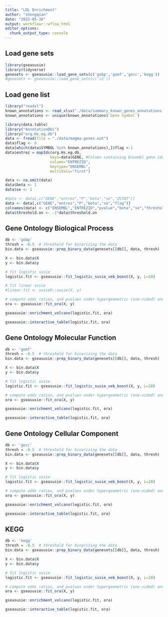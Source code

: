 ```yaml
---
title: "LDL Enrichment"
author: "shengqian"
date: "2022-05-16"
output: workflowr::wflow_html
editor_options:
  chunk_output_type: console
---
```


## Load gene sets

```r
library(gseasusie)
library(tidyverse)
genesets <- gseasusie::load_gene_sets(c('gobp','gomf','gocc','kegg'))
#genesets <- gseasusie::load_gene_sets(c('c2'))
```

## Load gene list

```r
library("readxl")
known_annotations <- read_xlsx("./data/summary_known_genes_annotations.xlsx", sheet="LDL")
known_annotations <- unique(known_annotations$`Gene Symbol`)
```

```r
library(data.table)
library("AnnotationDbi")
library("org.Hs.eg.db")
data <- fread(file = "./data/magma.genes.out")
data$flag <- 0
data[which(data$SYMBOL %in% known_annotations),]$flag <-1
data$entrez = mapIds(org.Hs.eg.db,
                    keys=data$GENE, #Column containing Ensembl gene ids
                    column="ENTREZID",
                    keytype="ENSEMBL",
                    multiVals="first")

data <- na.omit(data)
data$beta <- 1
data$se <- 1

#data <- data[,c("GENE","entrez","P","beta","se","ZSTAT")]
data <- data[,c("GENE","entrez","P","beta","se","flag")]
colnames(data) <- c("ENSEMBL","ENTREZID","pvalue","beta","se","threshold.on")
data$threshold.on <- -1*data$threshold.on
```


## Gene Ontology Biological Process

```r
db <- 'gobp'
thresh = -0.5  # threshold for binarizing the data
bin.data <- gseasusie::prep_binary_data(genesets[[db]], data, thresh)

X <- bin.data$X
y <- bin.data$y

# fit logistic susie
logistic.fit <- gseasusie::fit_logistic_susie_veb_boost(X, y, L=20)

# fit linear susie
#linear.fit <- susieR::susie(X, y)

# compute odds ratios, and pvalues under hypergeometric (one-sided) and fishers exact (two-sided) tests
ora <- gseasusie::fit_ora(X, y)
```

```r
gseasusie::enrichment_volcano(logistic.fit, ora)
```

```r
gseasusie::interactive_table(logistic.fit, ora)
```

## Gene Ontology Molecular Function

```r
db <- 'gomf'
thresh = -0.5  # threshold for binarizing the data
bin.data <- gseasusie::prep_binary_data(genesets[[db]], data, thresh)

X <- bin.data$X
y <- bin.data$y

# fit logistic susie
logistic.fit <- gseasusie::fit_logistic_susie_veb_boost(X, y, L=20)

# compute odds ratios, and pvalues under hypergeometric (one-sided) and fishers exact (two-sided) tests
ora <- gseasusie::fit_ora(X, y)
```

```r
gseasusie::enrichment_volcano(logistic.fit, ora)
```

```r
gseasusie::interactive_table(logistic.fit, ora)
```

## Gene Ontology Cellular Component

```r
db <- 'gocc'
thresh = -0.5  # threshold for binarizing the data
bin.data <- gseasusie::prep_binary_data(genesets[[db]], data, thresh)

X <- bin.data$X
y <- bin.data$y

# fit logistic susie
logistic.fit <- gseasusie::fit_logistic_susie_veb_boost(X, y, L=20)

# compute odds ratios, and pvalues under hypergeometric (one-sided) and fishers exact (two-sided) tests
ora <- gseasusie::fit_ora(X, y)
```

```r
gseasusie::enrichment_volcano(logistic.fit, ora)
```

```r
gseasusie::interactive_table(logistic.fit, ora)
```

## KEGG

```r
db <- 'kegg'
thresh = -0.5  # threshold for binarizing the data
bin.data <- gseasusie::prep_binary_data(genesets[[db]], data, thresh)

X <- bin.data$X
y <- bin.data$y

# fit logistic susie
logistic.fit <- gseasusie::fit_logistic_susie_veb_boost(X, y, L=20)

# compute odds ratios, and pvalues under hypergeometric (one-sided) and fishers exact (two-sided) tests
ora <- gseasusie::fit_ora(X, y)
```

```r
gseasusie::enrichment_volcano(logistic.fit, ora)
```

```r
gseasusie::interactive_table(logistic.fit, ora)
```